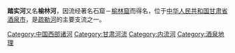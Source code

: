 '''踏实河'''又名'''榆林河'''，因流经著名石窟－[[榆林窟|榆林窟]]而得名，位于[[中华人民共和国|中华人民共和国]][[甘肃省|甘肃省]][[酒泉市|酒泉市]]，是[[疏勒河|疏勒河]]的主要支流之一。

{{河西走廊内陆河水系}}
{{Gansu-stub}}
{{DEFAULTSORT:Tashi踏實}}
[[Category:中国西部诸河|Category:中国西部诸河]]   
[[Category:甘肃河流|Category:甘肃河流]]   
[[Category:内流河|Category:内流河]]
[[Category:酒泉地理|Category:酒泉地理]]